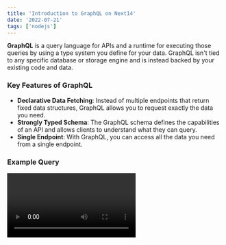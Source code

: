 ```yaml
---
title: 'Introduction to GraphQL on Next14'
date: '2022-07-21'
tags: ['nodejs']
---
```


**GraphQL** is a query language for APIs and a runtime for executing those queries by using a type system you define for your data. GraphQL isn't tied to any specific database or storage engine and is instead backed by your existing code and data.

### Key Features of GraphQL 

- **Declarative Data Fetching**: Instead of multiple endpoints that return fixed data structures, GraphQL allows you to request exactly the data you need.
- **Strongly Typed Schema**: The GraphQL schema defines the capabilities of an API and allows clients to understand what they can query.
- **Single Endpoint**: With GraphQL, you can access all the data you need from a single endpoint.

### Example Query

<Video id='EGKUP5y_zq0' />

Here’s an example of a simple query in GraphQL:

```graphql
{
  user(id: "1") {
    name
    age
    posts {
      title
      content
    }
  }
}
{
  "data": {
    "user": {
      "name": "John Doe",
      "age": 29,
      "posts": [
        {
          "title": "GraphQL Introduction",
          "content": "This is an introductory post about GraphQL."
        },
        {
          "title": "Advanced GraphQL",
          "content": "This post covers advanced topics in GraphQL."
        }
      ]
    }
  }
}
```



